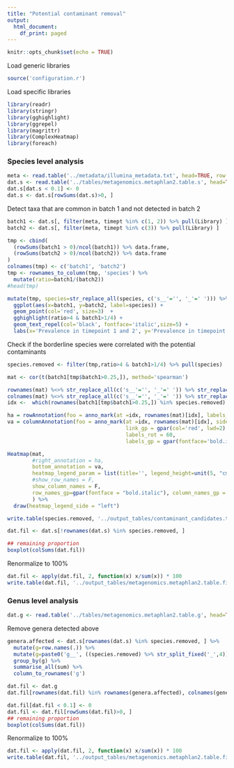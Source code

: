 ```yaml
---
title: "Potential contaminant removal"
output:
  html_document:
    df_print: paged
---
```


```r
knitr::opts_chunk$set(echo = TRUE)
```

Load generic libraries
```r
source('configuration.r')
```

Load specific libraries
```r
library(readr)
library(stringr)
library(gghighlight)
library(ggrepel)
library(magrittr)
library(ComplexHeatmap)
library(foreach)
```

### Species level analysis

```r
meta <- read.table('../metadata/illumina_metadata.txt', head=TRUE, row.names=2)
dat.s <- read.table('../tables/metagenomics.metaphlan2.table.s', head=TRUE, row.names=1)
dat.s[dat.s < 0.1] <- 0
dat.s <- dat.s[rowSums(dat.s)>0, ]
```

Detect taxa that are common in batch 1 and not detected in batch 2

```r
batch1 <- dat.s[, filter(meta, timept %in% c(1, 2)) %>% pull(Library) ]
batch2 <- dat.s[, filter(meta, timept %in% c(3)) %>% pull(Library) ]

tmp <- cbind(
  (rowSums(batch1 > 0)/ncol(batch1)) %>% data.frame,
  (rowSums(batch2 > 0)/ncol(batch2)) %>% data.frame
) 
colnames(tmp) <- c('batch1', 'batch2')
tmp <- rownames_to_column(tmp, 'species') %>% 
  mutate(ratio=batch1/(batch2)) 
#head(tmp)

mutate(tmp, species=str_replace_all(species, c('s__'='', '_'=' '))) %>% 
  ggplot(aes(x=batch1, y=batch2, label=species)) + 
  geom_point(col='red', size=3)  + 
  gghighlight(ratio>4 & batch1>1/4) +
  geom_text_repel(col='black', fontface='italic',size=5) + 
  labs(x='Prevalence in timepoint 1 and 2', y='Prevalence in timepoint 3')
```

Check if the borderline species were correlated with the potential contaminants
```r
species.removed <- filter(tmp,ratio>4 & batch1>1/4) %>% pull(species)

mat <- cor(t(batch1[tmp$batch1>0.25,]), method='spearman')

rownames(mat) %<>% str_replace_all(c('s__'='', '_'=' ')) %>% str_replace('[a-z]+ ', '. ')
colnames(mat) %<>% str_replace_all(c('s__'='', '_'=' ')) %>% str_replace('[a-z]+ ', '. ')
idx <-  which(rownames(batch1[tmp$batch1>0.25,]) %in% species.removed)

ha = rowAnnotation(foo = anno_mark(at =idx, rownames(mat)[idx], labels_gp = gpar(fontface='bold.italic')))
va = columnAnnotation(foo = anno_mark(at =idx, rownames(mat)[idx], side='bottom', 
                                      link_gp = gpar(col='red', lwd=2) ,
                                      labels_rot = 60,
                                      labels_gp = gpar(fontface='bold.italic', col='red', fontsize=20)))

Heatmap(mat, 
        #right_annotation = ha, 
        bottom_annotation = va,
        heatmap_legend_param = list(title='', legend_height=unit(5, "cm"), labels_gp=gpar(fontsize=15)), 
        #show_row_names = F, 
        show_column_names = F,
        row_names_gp=gpar(fontface = "bold.italic"), column_names_gp = gpar(fontface = "bold.italic")
        ) %>% 
  draw(heatmap_legend_side = "left")
```

<!-- Check correlation across batches -->
<!-- ```{r message=FALSE} -->
<!-- meta <- read.table('../metadata/illumina_metadata.txt', head=TRUE) -->
<!-- matching.ids <- select(meta, Library, Cubicle_room, Sample_type, Room_type, timept, bed_number) %>% -->
<!--   filter(timept %in% c(1,2,3)) %>%   -->
<!--   pivot_wider(names_from=timept, values_from=Library) %>%  -->
<!--   filter(!is.na(`1`), !is.na(`2`), !is.na(`3`)) -->

<!-- dat.hi_prev <- dat.s[tmp$batch1>0.5 & tmp$batch2>0.5, ] -->

<!-- d1 <- select(matching.ids, -`2`, -`3`) %>%  -->
<!--   merge(t(dat.hi_prev), by.x="1", by.y=0) %>%  -->
<!--   pivot_longer(cols = 6:ncol(.)) %>%  -->
<!--   select(everything(), tp1=value) %>%  -->
<!--   select(-`1`) -->

<!-- d2 <- select(matching.ids, -`1`, -`3`) %>%  -->
<!--   merge(t(dat.hi_prev), by.x="2", by.y=0) %>%  -->
<!--   pivot_longer(cols = 6:ncol(.)) %>%  -->
<!--   select(everything(), tp2=value) %>%  -->
<!--   select(-`2`) -->

<!-- d3 <- select(matching.ids, -`1`, -`2`) %>%  -->
<!--   merge(t(dat.hi_prev), by.x="3", by.y=0) %>%  -->
<!--   pivot_longer(cols = 6:ncol(.)) %>%  -->
<!--   select(everything(), tp3=value) %>%  -->
<!--   select(-`3`) -->

<!-- d.merged <-  -->
<!--   merge(d1, d2) %>%  -->
<!--   merge(d3) -->
<!--   #filter(!name %in% (species.removed)) %>%  -->
<!--   #mutate(name=str_replace(name, 's__', ''))  -->

<!-- ## calculate correlation -->
<!-- correlations <- -->
<!--   group_by(d.merged, Sample_type, name) %>%  -->
<!--   summarise(cor12=cor(tp1,tp2, method='spearman'), cor23=cor(tp2,tp3, method='spearman'), prev23=sum(tp2>0 & tp3>0)) -->

<!-- cor.contam <- filter(correlations, name %in% species.removed) %>%  -->
<!--   filter(!is.na(cor23)) -->

<!-- cor.control <-  -->
<!--   filter(correlations, !name %in% species.removed) %>% -->
<!--   filter(!is.na(cor23), cor23>0.5, prev23>5)  -->

<!-- ``` -->

<!-- ```{r fig.height=8, fig.width=16} -->
<!-- select(d.merged, -Cubicle_room, -Room_type, -bed_number) %>%  -->
<!--   merge(cor.contam) %>%  -->
<!--   ggplot( aes(x=tp2, y=tp3) ) +  -->
<!--   geom_point(size=3) +  -->
<!--   facet_wrap(Sample_type~name, scales = 'free', nrow=2) -->
<!-- ``` -->


<!-- ```{r fig.height=5, fig.width=16} -->
<!-- select(d.merged, -Cubicle_room, -Room_type, -bed_number) %>%  -->
<!--   merge(cor.control) %>%  -->
<!--   ggplot( aes(x=tp2, y=tp3) ) +  -->
<!--   geom_point(size=3) +  -->
<!--   scale_x_log10() +  -->
<!--   scale_y_log10() +  -->
<!--   facet_wrap(Sample_type~name, scales = 'free', nrow=1) -->
<!-- ``` -->


```r
write.table(species.removed, '../output_tables/contaminant_candidates.txt', quote=F, row.names = F, col.names = F)

dat.fil <- dat.s[!rownames(dat.s) %in% species.removed, ] 

## remaining proportion
boxplot(colSums(dat.fil))
```


Renormalize to 100%

```r
dat.fil <- apply(dat.fil, 2, function(x) x/sum(x)) * 100
write.table(dat.fil, '../output_tables/metagenomics.metaphlan2.table.filtered.s', sep='\t', row.names = TRUE, col.names = NA, quote=F)
```

### Genus level analysis

```r
dat.g <- read.table('../tables/metagenomics.metaphlan2.table.g', head=TRUE, row.names=1)
```

Remove genera detected above

```r
genera.affected <- dat.s[rownames(dat.s) %in% species.removed, ] %>% 
  mutate(g=row.names(.)) %>% 
  mutate(g=paste0('g__', ((species.removed) %>% str_split_fixed('_',4))[,3]) %>% str_replace("g__Propionibacterium", "g__Siphoviridae_noname")) %>% 
  group_by(g) %>% 
  summarise_all(sum) %>% 
  column_to_rownames('g')

dat.fil <- dat.g
dat.fil[rownames(dat.fil) %in% rownames(genera.affected), colnames(genera.affected)] <- dat.fil[rownames(dat.fil) %in% rownames(genera.affected), colnames(genera.affected)] - genera.affected

dat.fil[dat.fil < 0.1] <- 0
dat.fil <- dat.fil[rowSums(dat.fil)>0, ]
## remaining proportion
boxplot(colSums(dat.fil))
```

Renormalize to 100%

```r
dat.fil <- apply(dat.fil, 2, function(x) x/sum(x)) * 100
write.table(dat.fil, '../output_tables/metagenomics.metaphlan2.table.filtered.g', sep='\t', row.names = TRUE, col.names = NA, quote=F)
```